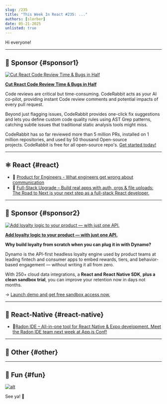 ```yaml
---
slug: /235
title: "This Week In React #235: ..."
authors: [slorber]
date: 05-21-2025
unlisted: true
---
```


Hi everyone!

<Todo />

<!-- truncate -->


<Support />

---

## 💸 Sponsor {#sponsor1}

[![Cut React Code Review Time & Bugs in Half](/emails/issues/233/coderabbit.jpg)](https://www.coderabbit.ai?utm_source=newsletter&utm_medium=email&utm_campaign=this_week_in_react_mar25)

**[Cut React Code Review Time & Bugs in Half](https://www.coderabbit.ai?utm_source=newsletter&utm_medium=email&utm_campaign=this_week_in_react_mar25)**

Code reviews are critical but time-consuming. CodeRabbit acts as your AI co-pilot, providing instant Code review comments and potential impacts of every pull request. 

Beyond just flagging issues, CodeRabbit provides one-click fix suggestions and lets you define custom code quality rules using AST Grep patterns, catching subtle issues that traditional static analysis tools might miss.

CodeRabbit has so far reviewed more than 5 million PRs, installed on 1 million repositories, and used by 50 thousand Open-source projects. CodeRabbit is free for all open-source repo's. [Get started today!](https://www.coderabbit.ai?utm_source=newsletter&utm_medium=email&utm_campaign=this_week_in_react_mar25)

---

## ⚛️ React {#react}

<Todo />

- 💸 [Product for Engineers - What engineers get wrong about communication](https://go.posthog.com/twir-may21)
- 💸 [Full-Stack Upgrade – Build real apps with auth, orgs & file uploads: The Road to Next is your next step as a full-stack React developer.](https://www.road-to-next.com/?utm_source=newsletter&utm_medium=email&utm_campaign=this_week_in_react_1)

<SubscribeFormEmbed placement="middle" />

---

## 💸 Sponsor {#sponsor2}

[![Add loyalty logic to your product — with just one API.](/emails/issues/235/ReactNewsletterAd3.jpg)](https://whitelabel-loyalty.com/products/dynamo/?utm_source=email&utm_medium=newsletter&utm_campaign=react)

**[Add loyalty logic to your product — with just one API.](https://whitelabel-loyalty.com/products/dynamo/?utm_source=email&utm_medium=newsletter&utm_campaign=react)**

**Why build loyalty from scratch when you can plug it in with Dynamo?**

Dynamo is the API-first headless loyalty engine used by product teams at leading fintech and consumer apps to embed rewards, tiers, and behavior-based engagement — without writing it all from zero.

With 250+ cloud data integrations, a **React and React Native SDK**, **plus a clean sandbox trial**, you can improve your retention now in days not months.

→ [Launch demo and get free sandbox access now.](https://whitelabel-loyalty.com/products/dynamo/?utm_source=email&utm_medium=newsletter&utm_campaign=react)

---

## 📱 React-Native {#react-native}

<Todo />

- 💸[Radon IDE – All-in-one tool for React Native & Expo development. Meet the Radon IDE team next week at App.js Conf!](https://ide.swmansion.com/?utm_source=thisweekinreact.com)

---

## 🔀 Other {#other}

<Todo />

---

## 🤭 Fun {#fun}

<Todo />

[![alt](/emails/issues/215/meme.jpg)](https://twitter.com/TODOTODOTODOTODOTODOTODOTODOTODOTODOTODO)

See ya! 👋

